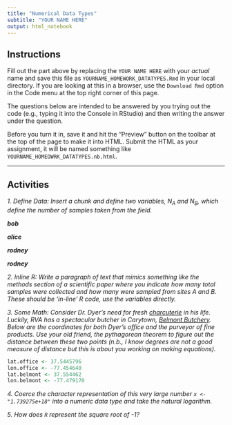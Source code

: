 ```yaml
---
title: "Numerical Data Types"
subtitle: "YOUR NAME HERE"
output: html_notebook
---
```


## Instructions 

Fill out the part above by replacing the `YOUR NAME HERE` with your *actual* name and save this file as `YOURNAME_HOMEWORK_DATATYPES.Rmd` in your local directory.  If you are looking at this in a browser, use the `Download Rmd` option in the Code menu at the top right corner of this page.  

The questions below are intended to be answered by you trying out the code (e.g., typing it into the Console in RStudio) and then writing the answer under the question.

Before you turn it in, save it and hit the "Preview" button on the toolbar at the top of the page to make it into HTML.  Submit the HTML as your assignment, it will be named something like `YOURNAME_HOMEOWRK_DATATYPES.nb.html`.

--- 

## Activities

*1. Define Data: Insert a chunk and define two variables, $N_A$ and $N_B$, which define the number of samples taken from the field.*

_**bob**_

*__alice__*

___rodney___

***rodney***


*2. Inline R: Write a paragraph of text that mimics something like the methods section of a scientific paper where you indicate how many total samples were collected and how many were sampled from sites $A$ and $B$.  These should be 'in-line' R code, use the variables directly.*

*3. Some Math: Consider Dr. Dyer's need for fresh [charcuterie](https://en.wikipedia.org/wiki/Charcuterie) in his life.   Luckily, RVA has a spectacular butcher in Carytown, [Belmont Butchery](http://belmontbutchery.com).  Below are the coordinates for both Dyer's office and the purveyor of fine products.  Use your old friend, the pythagorean theorem to figure out the distance between these two points (n.b., I know degrees are not a good measure of distance but this is about you working on making equations).*

```r
lat.office <- 37.5445796
lon.office <- -77.454640
lat.belmont <- 37.554462
lon.belmont <- -77.479170
```


*4. Coerce the character representation of this very large number `x <- "1.739275e+18"` into a numeric data type and take the natural logarithm.*


*5. How does `R` represent the square root of -1?*